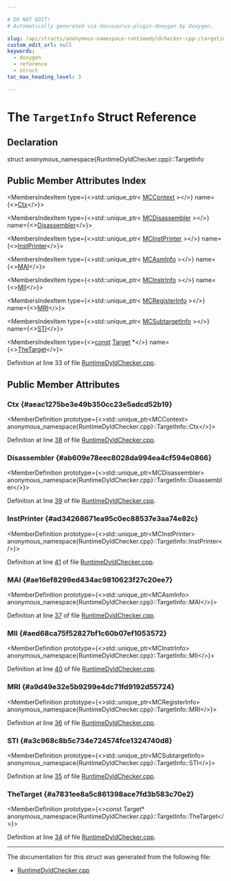 ```yaml
---

# DO NOT EDIT!
# Automatically generated via docusaurus-plugin-doxygen by Doxygen.

slug: /api/structs/anonymous-namespace-runtimedyldchecker-cpp-/targetinfo
custom_edit_url: null
keywords:
  - doxygen
  - reference
  - struct
toc_max_heading_level: 3

---
```





# The `TargetInfo` Struct Reference

<DoxygenPage pluginConfig={pluginConfig}>



## Declaration

<CodeBlock>struct anonymous_namespace{RuntimeDyldChecker.cpp}::TargetInfo</CodeBlock>

## Public Member Attributes Index

<MembersIndex>

<MembersIndexItem
  type={<>std::unique&#95;ptr&lt; <a href="/docs/api/classes/llvm/mccontext">MCContext</a> &gt;</>}
  name={<><a href="#aeac1275be3e49b350cc23e5adcd52b19">Ctx</a></>}>
</MembersIndexItem>

<MembersIndexItem
  type={<>std::unique&#95;ptr&lt; <a href="/docs/api/classes/llvm/mcdisassembler">MCDisassembler</a> &gt;</>}
  name={<><a href="#ab609e78eec8028da994ea4cf594e0866">Disassembler</a></>}>
</MembersIndexItem>

<MembersIndexItem
  type={<>std::unique&#95;ptr&lt; <a href="/docs/api/classes/llvm/mcinstprinter">MCInstPrinter</a> &gt;</>}
  name={<><a href="#ad34268671ea95c0ec88537e3aa74e82c">InstPrinter</a></>}>
</MembersIndexItem>

<MembersIndexItem
  type={<>std::unique&#95;ptr&lt; <a href="/docs/api/classes/llvm/mcasminfo">MCAsmInfo</a> &gt;</>}
  name={<><a href="#ae16ef8299ed434ac9810623f27c20ee7">MAI</a></>}>
</MembersIndexItem>

<MembersIndexItem
  type={<>std::unique&#95;ptr&lt; <a href="/docs/api/classes/llvm/mcinstrinfo">MCInstrInfo</a> &gt;</>}
  name={<><a href="#aed68ca75f52827bf1c60b07ef1053572">MII</a></>}>
</MembersIndexItem>

<MembersIndexItem
  type={<>std::unique&#95;ptr&lt; <a href="/docs/api/classes/llvm/mcregisterinfo">MCRegisterInfo</a> &gt;</>}
  name={<><a href="#a9d49e32e5b9299e4dc71fd9192d55724">MRI</a></>}>
</MembersIndexItem>

<MembersIndexItem
  type={<>std::unique&#95;ptr&lt; <a href="/docs/api/classes/llvm/mcsubtargetinfo">MCSubtargetInfo</a> &gt;</>}
  name={<><a href="#a3c968c8b5c734e724574fce1324740d8">STI</a></>}>
</MembersIndexItem>

<MembersIndexItem
  type={<><a href="/docs/api/files/lib/lib/target/lib/target/aarch64/aarch64promoteconstant-cpp/#a90f8350fecae261c25be85d38b451bff">const</a> <a href="/docs/api/classes/llvm/target">Target</a> &#42;</>}
  name={<><a href="#a7831ee8a5c861398ace7fd3b583c70e2">TheTarget</a></>}>
</MembersIndexItem>

</MembersIndex>


Definition at line 33 of file <a href="/docs/api/files/lib/lib/executionengine/lib/executionengine/runtimedyld/runtimedyldchecker-cpp">RuntimeDyldChecker.cpp</a>.

<SectionDefinition>

## Public Member Attributes

### Ctx {#aeac1275be3e49b350cc23e5adcd52b19}

<MemberDefinition
  prototype={<>std::unique&#95;ptr&lt;MCContext&gt; anonymous&#95;namespace&#123;RuntimeDyldChecker.cpp&#125;::TargetInfo::Ctx</>}>

Definition at line <a href="/docs/api/files/lib/lib/executionengine/lib/executionengine/runtimedyld/runtimedyldchecker-cpp/#l00038">38</a> of file <a href="/docs/api/files/lib/lib/executionengine/lib/executionengine/runtimedyld/runtimedyldchecker-cpp">RuntimeDyldChecker.cpp</a>.
</MemberDefinition>

### Disassembler {#ab609e78eec8028da994ea4cf594e0866}

<MemberDefinition
  prototype={<>std::unique&#95;ptr&lt;MCDisassembler&gt; anonymous&#95;namespace&#123;RuntimeDyldChecker.cpp&#125;::TargetInfo::Disassembler</>}>

Definition at line <a href="/docs/api/files/lib/lib/executionengine/lib/executionengine/runtimedyld/runtimedyldchecker-cpp/#l00039">39</a> of file <a href="/docs/api/files/lib/lib/executionengine/lib/executionengine/runtimedyld/runtimedyldchecker-cpp">RuntimeDyldChecker.cpp</a>.
</MemberDefinition>

### InstPrinter {#ad34268671ea95c0ec88537e3aa74e82c}

<MemberDefinition
  prototype={<>std::unique&#95;ptr&lt;MCInstPrinter&gt; anonymous&#95;namespace&#123;RuntimeDyldChecker.cpp&#125;::TargetInfo::InstPrinter</>}>

Definition at line <a href="/docs/api/files/lib/lib/executionengine/lib/executionengine/runtimedyld/runtimedyldchecker-cpp/#l00041">41</a> of file <a href="/docs/api/files/lib/lib/executionengine/lib/executionengine/runtimedyld/runtimedyldchecker-cpp">RuntimeDyldChecker.cpp</a>.
</MemberDefinition>

### MAI {#ae16ef8299ed434ac9810623f27c20ee7}

<MemberDefinition
  prototype={<>std::unique&#95;ptr&lt;MCAsmInfo&gt; anonymous&#95;namespace&#123;RuntimeDyldChecker.cpp&#125;::TargetInfo::MAI</>}>

Definition at line <a href="/docs/api/files/lib/lib/executionengine/lib/executionengine/runtimedyld/runtimedyldchecker-cpp/#l00037">37</a> of file <a href="/docs/api/files/lib/lib/executionengine/lib/executionengine/runtimedyld/runtimedyldchecker-cpp">RuntimeDyldChecker.cpp</a>.
</MemberDefinition>

### MII {#aed68ca75f52827bf1c60b07ef1053572}

<MemberDefinition
  prototype={<>std::unique&#95;ptr&lt;MCInstrInfo&gt; anonymous&#95;namespace&#123;RuntimeDyldChecker.cpp&#125;::TargetInfo::MII</>}>

Definition at line <a href="/docs/api/files/lib/lib/executionengine/lib/executionengine/runtimedyld/runtimedyldchecker-cpp/#l00040">40</a> of file <a href="/docs/api/files/lib/lib/executionengine/lib/executionengine/runtimedyld/runtimedyldchecker-cpp">RuntimeDyldChecker.cpp</a>.
</MemberDefinition>

### MRI {#a9d49e32e5b9299e4dc71fd9192d55724}

<MemberDefinition
  prototype={<>std::unique&#95;ptr&lt;MCRegisterInfo&gt; anonymous&#95;namespace&#123;RuntimeDyldChecker.cpp&#125;::TargetInfo::MRI</>}>

Definition at line <a href="/docs/api/files/lib/lib/executionengine/lib/executionengine/runtimedyld/runtimedyldchecker-cpp/#l00036">36</a> of file <a href="/docs/api/files/lib/lib/executionengine/lib/executionengine/runtimedyld/runtimedyldchecker-cpp">RuntimeDyldChecker.cpp</a>.
</MemberDefinition>

### STI {#a3c968c8b5c734e724574fce1324740d8}

<MemberDefinition
  prototype={<>std::unique&#95;ptr&lt;MCSubtargetInfo&gt; anonymous&#95;namespace&#123;RuntimeDyldChecker.cpp&#125;::TargetInfo::STI</>}>

Definition at line <a href="/docs/api/files/lib/lib/executionengine/lib/executionengine/runtimedyld/runtimedyldchecker-cpp/#l00035">35</a> of file <a href="/docs/api/files/lib/lib/executionengine/lib/executionengine/runtimedyld/runtimedyldchecker-cpp">RuntimeDyldChecker.cpp</a>.
</MemberDefinition>

### TheTarget {#a7831ee8a5c861398ace7fd3b583c70e2}

<MemberDefinition
  prototype={<>const Target&#42; anonymous&#95;namespace&#123;RuntimeDyldChecker.cpp&#125;::TargetInfo::TheTarget</>}>

Definition at line <a href="/docs/api/files/lib/lib/executionengine/lib/executionengine/runtimedyld/runtimedyldchecker-cpp/#l00034">34</a> of file <a href="/docs/api/files/lib/lib/executionengine/lib/executionengine/runtimedyld/runtimedyldchecker-cpp">RuntimeDyldChecker.cpp</a>.
</MemberDefinition>

</SectionDefinition>

<hr/>

The documentation for this struct was generated from the following file:

<ul>
<li><a href="/docs/api/files/lib/lib/executionengine/lib/executionengine/runtimedyld/runtimedyldchecker-cpp">RuntimeDyldChecker.cpp</a></li>
</ul>

</DoxygenPage>
